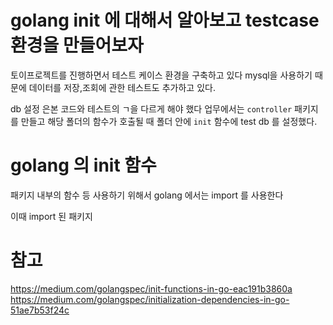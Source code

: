 # golang init 에 대해서 알아보고 testcase 환경을 만들어보자

토이프로젝트를 진행하면서 테스트 케이스 환경을 구축하고 있다
mysql을 사용하기 때문에 데이터를 저장,조회에 관한 테스트도 추가하고 있다.

db 설정 은본 코드와 테스트의 ㄱ을 다르게 해야 했다
업무에서는
`controller` 패키지를 만들고 해당 폴더의 함수가 호출될 때 폴더 안에 `init` 함수에 test db 를 설정했다.

# golang 의 init 함수

패키지 내부의 함수 등 사용하기 위해서 golang 에서는 import 를 사용한다

이때  import 된 패키지

# 참고
https://medium.com/golangspec/init-functions-in-go-eac191b3860a
https://medium.com/golangspec/initialization-dependencies-in-go-51ae7b53f24c